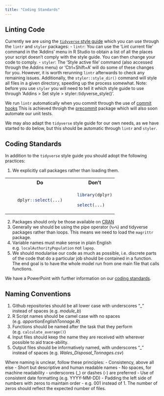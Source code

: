 ```yaml
---
title: "Coding Standards"
---
```


## Linting Code

Currently we are using the [`tidyverse` style guide](https://style.tidyverse.org/) which you can use through the `lintr` and `styler` packages:
    - `lintr`: You can use the 'Lint current file' command in the 'Addins' menu in R Studio to obtain a list of all the places your script doesn't comply with the style guide. You can then change your code to comply.
    - `styler`: The 'Style active file' command (also accessed through the Addins menu) or 'Ctrl+Shift+A' will do some of these changes for you. However, it is worth rerunning `lintr` afterwards to check any remaining issues. Additionally, the `styler::style_dir()` command will style all files in a given directory, speeding up the process somewhat. Note: before you use `styler` you will need to tell it which style guide to use through 'Addins > Set style > styler::tidyverse_style()'.
    
We run `lintr` automatically when you commit through the use of [commit hooks](https://www.google.com/search?q=wha+tare+commit+hooks&safe=active&sca_esv=573154237&sxsrf=AM9HkKkwVTiv4E_4QYR5aZSJRG3wVKhkJw%3A1697192837676&ei=hRspZZ_wKOO28gLsu5j4AQ&ved=0ahUKEwjfxtGB6PKBAxVjm1wKHewdBh8Q4dUDCBA&uact=5&oq=wha+tare+commit+hooks&gs_lp=Egxnd3Mtd2l6LXNlcnAiFXdoYSB0YXJlIGNvbW1pdCBob29rczIHEAAYDRiABDIIEAAYCBgeGA0yCBAAGIoFGIYDMggQABiKBRiGA0idFVDsCFjqE3ADeAGQAQKYAdEBoAHXCKoBBTQuNC4xuAEDyAEA-AEBwgIKEAAYRxjWBBiwA8ICBxAjGLACGCfCAgYQABgHGB7CAggQABgIGAcYHsICChAhGKABGMMEGAriAwQYACBBiAYBkAYI&sclient=gws-wiz-serp#fpstate=ive&vld=cid:2ebd25be,vid:d70a8PXbrb8,st:0) 
This is achieved throigh the [precommit](https://lorenzwalthert.github.io/precommit/index.html) package which will also soon automate our unit tests. 

We may also adapt the `tidyverse` style guide for our own needs, as we have started to do below, but this should be automatic through `lintr` and `styler`.

## Coding Standards

In addition to the `tidyverse` style guide you should adopt the following practices:

1. We explicitly call packages rather than loading them.

<table>
<tr>
<th> &emsp; </th>
<th> Do </th>
<th> &emsp; </th>
<th> Don't </th>
</tr>
<tr>
<td>
</td>
<td>
```r

dplyr::select(...)

```
</td>
<td>
</td>
<td>

```r

library(dplyr)

select(...)

```

</td>
</tr>
</table>

2. Packages should only be those available on [CRAN](https://cran.r-project.org/) 
3. Generally we should be using the pipe operator (`%>%`) and tidyverse packages rather than loops. This means we need to load the `magrittr` package.
4. Variable names must make sense in plain English e.g. `localAuthorityPopulation` not `lapop`.
6. We should modularise our code as much as possible, i.e. discrete parts of the code that do a particular job should be contained in a function. The end goal is to have the whole model run from one main file that calls functions.

We have a PowerPoint with further information on our [coding standards](https://defra.sharepoint.com/:p:/r/teams/Team1478/_layouts/15/Doc.aspx?sourcedoc=%7B98C3D254-86E8-44FD-BB2E-206B37F6F802%7D&file=Coding%20Standards.pptx&action=edit&mobileredirect=true).

## Naming Conventions

1. Github repositories should be all lower case with underscores "_" instead of spaces (e.g. *module_b*)
2. R Script names should be camel case  with no spaces (e.g. *apportionEnglishTonnage.R*)
3. Functions should be named after the task that they perform (e.g. `calculate_average()`)
3. Input files should keep the name they are received with wherever possible to aid trace-ability.
4. Output files should be informatively named, with underscores "_" instead of spaces (e.g. *Wales_Disposal_Tonnages.csv*)

Where naming is unclear, follow these principles:
- Consistency, above all else
- Short but descriptive and human readable names
- No spaces, for machine readability - underscores (_) or dashes (-) are preferred
- Use of consistent date formatting (e.g. YYYY-MM-DD)
- Padding the left side of numbers with zeros to maintain order - e.g. 001 instead of 1. The number of zeros should reflect the expected number of files.

